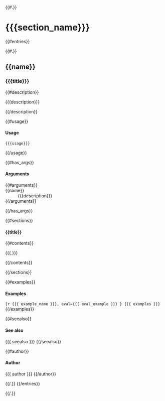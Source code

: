 
{{#.}}

# {{{section_name}}}

{{#entries}}

{{#.}}

## {{name}}

<h3>{{{title}}}</h3>

{{#description}}
<p class="rd-p">{{{description}}}</p>
{{/description}}

{{#usage}}
<h4>Usage</h4>
<pre class="r"><code>{{{usage}}}</code></pre>
{{/usage}}

{{#has_args}}
<h4>Arguments</h4>
<dl class="rd-dl">
{{#arguments}}
  <dt>{{name}}</dt>
  <dd class="rd-dd">{{{description}}}</dd>
{{/arguments}}
</dl>
{{/has_args}}

{{#sections}}
  <h4>{{title}}</h4>

  {{#contents}}
  <p class="rd-p">{{{.}}}</p>

  {{/contents}}

{{/sections}}

{{#examples}}

<h4>Examples</h4>
```{r {{{ example_name }}}, eval={{{ eval_example }}} }
{{{ examples }}}
```
{{/examples}}

{{#seealso}}
<h4>See also</h4>
{{{ seealso }}}
{{/seealso}}

{{#author}}
<h4>Author</h4>
{{{ author }}}
{{/author}}

{{/.}}
{{/entries}}

{{/.}}
